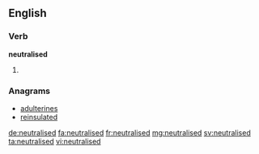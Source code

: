 ==English==

===Verb===
'''neutralised'''

# {{past of|neutralise}}

===Anagrams===
* [[adulterines#English|adulterines]]
* [[reinsulated#English|reinsulated]]

[[de:neutralised]]
[[fa:neutralised]]
[[fr:neutralised]]
[[mg:neutralised]]
[[sv:neutralised]]
[[ta:neutralised]]
[[vi:neutralised]]